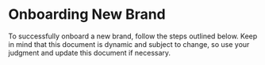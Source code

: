 # Onboarding New Brand

To successfully onboard a new brand, follow the steps outlined below. Keep in mind that this document is dynamic and subject to change, so use your judgment and update this document if necessary.
